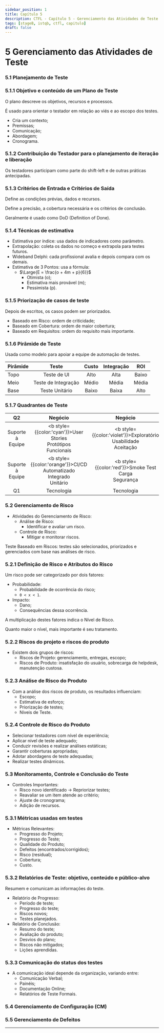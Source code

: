 ```yaml
---
sidebar_position: 1
title: Capítulo 5
description: CTFL - Capítulo 5 - Gerenciamento das Atividades de Teste
tags: [stageB, istqb, ctfl, capitulo]
draft: false
---
```


# 5 Gerenciamento das Atividades de Teste

### 5.1 Planejamento de Teste

### 5.1.1 Objetivo e conteúdo de um Plano de Teste

O plano descreve os objetivos, recursos e processos.

É usado para orientar o testador em relação ao viés e ao escopo dos testes.

- Cria um contexto;
- Premissas;
- Comunicação;
- Abordagem;
- Cronograma.

### 5.1.2 Contribuição do Testador para o planejamento de iteração e liberação

Os testadores participam como parte do shift-left e de outras práticas antecipadas.

### 5.1.3 Critérios de Entrada e Critérios de Saída

Define as condições prévias, dados e recursos.

Define a precisão, a cobertura necessária e os critérios de conclusão.

Geralmente é usado como DoD (Definition of Done).

### 5.1.4 Técnicas de estimativa

- Estimativa por índice: usa dados de indicadores como parâmetro.
- Extrapolação: coleta os dados no começo e extrapola para testes futuros.
- Wideband Delphi: cada profissional avalia e depois compara com os demais. 
- Estimativa de 3 Pontos: usa a fórmula:
	- $\Large{E = \frac{o + 4m + p}{6}}$
		- Otimista (o);
		- Estimativa mais provável (m);
		- Pessimista (p).

### 5.1.5 Priorização de casos de teste

Depois de escritos, os casos podem ser priorizados.

- Baseado em Risco: ordem de criticidade;
- Baseado em Cobertura: ordem de maior cobertura;
- Baseado em Requisitos: ordem do requisito mais importante.

### 5.1.6 Pirâmide de Teste

Usada como modelo para apoiar a equipe de automação de testes.

| Pirâmide | Teste | Custo | Integração | ROI |
| :----- | :-----: | :-----: | :-----: | :-----: |
| Topo  | Teste de UI | Alto | Alta | Baixo |
| Meio  | Teste de Integração | Médio | Média | Média |
| Base  | Teste Unitário | Baixo | Baixa | Alto |

### 5.1.7 Quadrantes de Teste

| Q2 | Negócio | Negócio | Q3 |
| :-----: | :-----: | :-----: | :-----: |
| Suporte à Equipe | <b style={{color:'cyan'}}>User Stories<br />Protótipos<br />Funcionais</b> | <b style={{color:'violet'}}>Exploratório<br />Usabilidade<br />Aceitação</b> | Crítica do Produto |
| Suporte à Equipe | <b style={{color:'orange'}}>CI/CD<br />Automatizado<br />Integrado<br />Unitário</b> | <b style={{color:'red'}}>Smoke Test<br />Carga<br />Segurança</b> | Crítica do Produto |
| Q1 | Tecnologia | Tecnologia | Q4 |

### 5.2 Gerenciamento de Risco

- Atividades do Gerenciamento de Risco:
	- Análise de Risco:
		- Identificar e avaliar um risco.
	- Controle de Risco:
		- Mitigar e monitorar riscos.

Teste Baseado em Riscos: testes são selecionados, priorizados e gerenciados com base nas análises de risco.

### 5.2.1 Definição de Risco e Atributos do Risco

Um risco pode ser categorizado por dois fatores:

- Probabilidade:
	- Probabilidade de ocorrência do risco;
	- `0 < x < 1`.
- Impacto:
	- Dano;
	- Consequências dessa ocorrência.

A multiplicação destes fatores indica o Nível de Risco.

Quanto maior o nível, mais importante é seu tratamento.

### 5.2.2 Riscos do projeto e riscos do produto

- Existem dois grupos de riscos:
	- Riscos de Projeto: gerenciamento, entregas, escopo;
	- Riscos de Produto: insatisfação do usuário, sobrecarga de helpdesk, manutenção custosa.

### 5.2.3 Análise de Risco do Produto

- Com a análise dos riscos de produto, os resultados influenciam:
	- Escopo;
	- Estimativa de esforço;
	- Priorização de testes;
	- Níveis de Teste.

### 5.2.4 Controle de Risco do Produto

- Selecionar testadores com nível de experiência;
- Aplicar nível de teste adequado;
- Conduzir revisões e realizar análises estáticas;
- Garantir coberturas apropriadas;
- Adotar abordagens de teste adequadas;
- Realizar testes dinâmicos.

### 5.3 Monitoramento, Controle e Conclusão do Teste

- Controles Importantes:
	- Risco novo identificado -> Repriorizar testes;
	- Reavaliar se um item atende ao critério;
	- Ajuste de cronograma;
	- Adição de recursos.

### 5.3.1 Métricas usadas em testes

- Métricas Relevantes:
	- Progresso do Projeto;
	- Progresso do Teste;
	- Qualidade do Produto;
	- Defeitos (encontrados/corrigidos);
	- Risco (residual);
	- Cobertura;
	- Custo.

### 5.3.2 Relatórios de Teste: objetivo, conteúdo e público-alvo

Resumem e comunicam as informações do teste.

- Relatório de Progresso:
	- Período de teste;
	- Progresso do teste;
	- Riscos novos;
	- Testes planejados.
- Relatório de Conclusão:
	- Resumo do teste;
	- Avaliação do produto;
	- Desvios do plano;
	- Riscos não mitigados;
	- Lições aprendidas.

### 5.3.3 Comunicação do status dos testes

- A comunicação ideal depende da organização, variando entre:
	- Comunicação Verbal;
	- Painéis;
	- Documentação Online;
	- Relatórios de Teste Formais.

### 5.4 Gerenciamento de Configuração (CM)

### 5.5 Gerenciamento de Defeitos

---